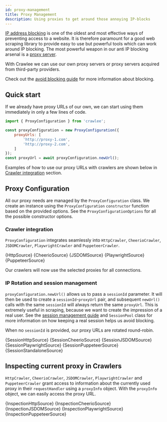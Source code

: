 ```yaml
---
id: proxy-management
title: Proxy Management
description: Using proxies to get around those annoying IP-blocks
---
```





[IP address blocking](https://en.wikipedia.org/wiki/IP_address_blocking) is one of the oldest
and most effective ways of preventing access to a website. It is therefore paramount for
a good web scraping library to provide easy to use but powerful tools which can work around
IP blocking. The most powerful weapon in our anti IP blocking arsenal is a
[proxy server](https://en.wikipedia.org/wiki/Proxy_server). 

With Crawlee we can use our own proxy servers or proxy servers acquired from
third-party providers.

Check out the [avoid blocking guide](../guides/avoid-blocking) for more information about blocking.

## Quick start

If we already have proxy URLs of our own, we can start using
them immediately in only a few lines of code.

```javascript
import { ProxyConfiguration } from 'crawlee';

const proxyConfiguration = new ProxyConfiguration({
    proxyUrls: [
        'http://proxy-1.com',
        'http://proxy-2.com',
    ]
});
const proxyUrl = await proxyConfiguration.newUrl();
```

Examples of how to use our proxy URLs with crawlers are shown below in [Crawler integration](#crawler-integration) section.

## Proxy Configuration

All our proxy needs are managed by the <ApiLink to="core/class/ProxyConfiguration">`ProxyConfiguration`</ApiLink> class. We create an instance using the `ProxyConfiguration` <ApiLink to="core/class/ProxyConfiguration#constructor">`constructor`</ApiLink> function based on the provided options. See the <ApiLink to="core/interface/ProxyConfigurationOptions">`ProxyConfigurationOptions`</ApiLink> for all the possible constructor options.

### Crawler integration

`ProxyConfiguration` integrates seamlessly into <ApiLink to="http-crawler/class/HttpCrawler">`HttpCrawler`</ApiLink>, <ApiLink to="cheerio-crawler/class/CheerioCrawler">`CheerioCrawler`</ApiLink>, <ApiLink to="jsdom-crawler/class/JSDOMCrawler">`JSDOMCrawler`</ApiLink>, <ApiLink to="playwright-crawler/class/PlaywrightCrawler">`PlaywrightCrawler`</ApiLink> and <ApiLink to="puppeteer-crawler/class/PuppeteerCrawler">`PuppeteerCrawler`</ApiLink>.

<Tabs groupId="proxy_session_management">
    <TabItem value="http" label="HttpCrawler">
        <CodeBlock language="js">
            {HttpSource}
        </CodeBlock>
    </TabItem>
    <TabItem value="cheerio" label="CheerioCrawler" default>
        <CodeBlock language="js">
            {CheerioSource}
        </CodeBlock>
    </TabItem>
    <TabItem value="jsdom" label="JSDOMCrawler">
        <CodeBlock language="js">
            {JSDOMSource}
        </CodeBlock>
    </TabItem>
    <TabItem value="playwright" label="PlaywrightCrawler">
        <CodeBlock language="js">
            {PlaywrightSource}
        </CodeBlock>
    </TabItem>
    <TabItem value="puppeteer" label="PuppeteerCrawler">
        <CodeBlock language="js">
            {PuppeteerSource}
        </CodeBlock>
    </TabItem>
</Tabs>

Our crawlers will now use the selected proxies for all connections.

### IP Rotation and session management

&#8203;<ApiLink to="core/class/ProxyConfiguration#newUrl">`proxyConfiguration.newUrl()`</ApiLink> allows us to pass a `sessionId` parameter. It will then be used to create a `sessionId`-`proxyUrl` pair, and subsequent `newUrl()` calls with the same `sessionId` will always return the same `proxyUrl`. This is extremely useful in scraping, because we want to create the impression of a real user. See the [session management guide](../guides/session-management) and <ApiLink to="core/class/SessionPool">`SessionPool`</ApiLink> class for more information on how keeping a real session helps us avoid blocking.

When no `sessionId` is provided, our proxy URLs are rotated round-robin.

<Tabs groupId="proxy_session_management">
    <TabItem value="http" label="HttpCrawler">
        <CodeBlock language="js">
            {SessionHttpSource}
        </CodeBlock>
    </TabItem>
    <TabItem value="cheerio" label="CheerioCrawler" default>
        <CodeBlock language="js">
            {SessionCheerioSource}
        </CodeBlock>
    </TabItem>
    <TabItem value="jsdom" label="JSDOMCrawler">
        <CodeBlock language="js">
            {SessionJSDOMSource}
        </CodeBlock>
    </TabItem>
    <TabItem value="playwright" label="PlaywrightCrawler">
        <CodeBlock language="js">
            {SessionPlaywrightSource}
        </CodeBlock>
    </TabItem>
    <TabItem value="puppeteer" label="PuppeteerCrawler">
        <CodeBlock language="js">
            {SessionPuppeteerSource}
        </CodeBlock>
    </TabItem>
    <TabItem value="standalone" label="Standalone">
        <CodeBlock language="js">
            {SessionStandaloneSource}
        </CodeBlock>
    </TabItem>
</Tabs>

## Inspecting current proxy in Crawlers

`HttpCrawler`, `CheerioCrawler`, `JSDOMCrawler`, `PlaywrightCrawler` and `PuppeteerCrawler` grant access to information about the currently used proxy
in their `requestHandler` using a <ApiLink to="core/interface/ProxyInfo">`proxyInfo`</ApiLink> object.
With the `proxyInfo` object, we can easily access the proxy URL.

<Tabs groupId="proxy_session_management">
    <TabItem value="http" label="HttpCrawler">
        <CodeBlock language="js">
            {InspectionHttpSource}
        </CodeBlock>
    </TabItem>
    <TabItem value="cheerio" label="CheerioCrawler" default>
        <CodeBlock language="js">
            {InspectionCheerioSource}
        </CodeBlock>
    </TabItem>
    <TabItem value="jsdom" label="JSDOMCrawler">
        <CodeBlock language="js">
            {InspectionJSDOMSource}
        </CodeBlock>
    </TabItem>
    <TabItem value="playwright" label="PlaywrightCrawler">
        <CodeBlock language="js">
            {InspectionPlaywrightSource}
        </CodeBlock>
    </TabItem>
    <TabItem value="puppeteer" label="PuppeteerCrawler">
        <CodeBlock language="js">
            {InspectionPuppeteerSource}
        </CodeBlock>
    </TabItem>
</Tabs>
